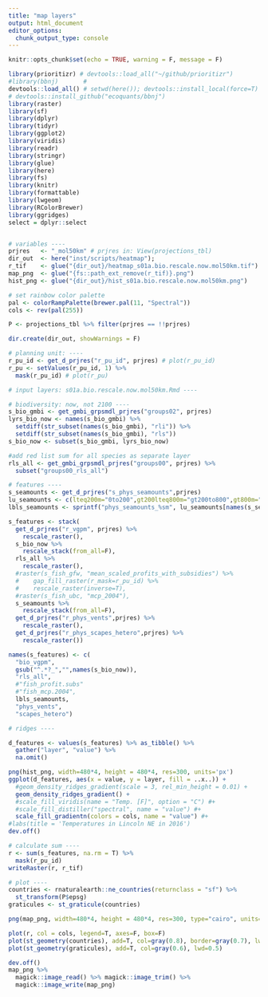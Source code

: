 ```yaml
---
title: "map layers"
output: html_document
editor_options: 
  chunk_output_type: console
---
```


```r
knitr::opts_chunk$set(echo = TRUE, warning = F, message = F)
```

```r
library(prioritizr) # devtools::load_all("~/github/prioritizr")
#library(bbnj)       # 
devtools::load_all() # setwd(here()); devtools::install_local(force=T) 
# devtools::install_github("ecoquants/bbnj")
library(raster)
library(sf)
library(dplyr)
library(tidyr)
library(ggplot2)
library(viridis)
library(readr)
library(stringr)
library(glue)
library(here)
library(fs)
library(knitr)
library(formattable)
library(lwgeom)
library(RColorBrewer)
library(ggridges)
select = dplyr::select


# variables ----
prjres   <- "_mol50km" # prjres in: View(projections_tbl)
dir_out  <- here("inst/scripts/heatmap"); 
r_tif    <- glue("{dir_out}/heatmap_s01a.bio.rescale.now.mol50km.tif")
map_png  <- glue("{fs::path_ext_remove(r_tif)}.png")
hist_png <- glue("{dir_out}/hist_s01a.bio.rescale.now.mol50km.png")

# set rainbow color palette
pal <- colorRampPalette(brewer.pal(11, "Spectral"))
cols <- rev(pal(255))

P <- projections_tbl %>% filter(prjres == !!prjres)

dir.create(dir_out, showWarnings = F)

# planning unit: ----
r_pu_id <- get_d_prjres("r_pu_id", prjres) # plot(r_pu_id)
r_pu <- setValues(r_pu_id, 1) %>% 
  mask(r_pu_id) # plot(r_pu)

# input layers: s01a.bio.rescale.now.mol50km.Rmd ----

# biodiversity: now, not 2100 ----
s_bio_gmbi <- get_gmbi_grpsmdl_prjres("groups02", prjres)
lyrs_bio_now <- names(s_bio_gmbi) %>% 
  setdiff(str_subset(names(s_bio_gmbi), "rli")) %>% 
  setdiff(str_subset(names(s_bio_gmbi), "rls"))
s_bio_now <- subset(s_bio_gmbi, lyrs_bio_now)

#add red list sum for all species as separate layer
rls_all <- get_gmbi_grpsmdl_prjres("groups00", prjres) %>% 
  subset("groups00_rls_all")

# features ----
s_seamounts <- get_d_prjres("s_phys_seamounts",prjres)
lu_seamounts <- c(lteq200m="0to200",gt200lteq800m="gt200to800",gt800m="gt800")
lbls_seamounts <- sprintf("phys_seamounts_%sm", lu_seamounts[names(s_seamounts)])

s_features <- stack(
  get_d_prjres("r_vgpm", prjres) %>% 
    rescale_raster(),
  s_bio_now %>% 
    rescale_stack(from_all=F),
  rls_all %>% 
    rescale_raster(),
  #raster(s_fish_gfw, "mean_scaled_profits_with_subsidies") %>%
  #    gap_fill_raster(r_mask=r_pu_id) %>%
  #    rescale_raster(inverse=T),
  #raster(s_fish_ubc, "mcp_2004"),
  s_seamounts %>% 
    rescale_stack(from_all=F),
  get_d_prjres("r_phys_vents",prjres) %>% 
    rescale_raster(),
  get_d_prjres("r_phys_scapes_hetero",prjres) %>% 
    rescale_raster())

names(s_features) <- c(
  "bio_vgpm",
  gsub("^.*?_","",names(s_bio_now)),
  "rls_all",
  #"fish_profit.subs"
  #"fish_mcp.2004",
  lbls_seamounts,
  "phys_vents",
  "scapes_hetero")

# ridges ----

d_features <- values(s_features) %>% as_tibble() %>% 
  gather("layer", "value") %>% 
  na.omit()

png(hist_png, width=480*4, height = 480*4, res=300, units='px')
ggplot(d_features, aes(x = value, y = layer, fill = ..x..)) +
  #geom_density_ridges_gradient(scale = 3, rel_min_height = 0.01) +
  geom_density_ridges_gradient() +
  #scale_fill_viridis(name = "Temp. [F]", option = "C") #+
  #scale_fill_distiller("spectral", name = "value") #+
  scale_fill_gradientn(colors = cols, name = "value") #+
#labs(title = 'Temperatures in Lincoln NE in 2016')
dev.off()

# calculate sum ----
r <- sum(s_features, na.rm = T) %>% 
  mask(r_pu_id)
writeRaster(r, r_tif)

# plot ----
countries <- rnaturalearth::ne_countries(returnclass = "sf") %>%
  st_transform(P$epsg)
graticules <- st_graticule(countries)

png(map_png, width=480*4, height = 480*4, res=300, type="cairo", units='px')

plot(r, col = cols, legend=T, axes=F, box=F)
plot(st_geometry(countries), add=T, col=gray(0.8), border=gray(0.7), lwd=0.5)
plot(st_geometry(graticules), add=T, col=gray(0.6), lwd=0.5)

dev.off()
map_png %>%
  magick::image_read() %>% magick::image_trim() %>%
  magick::image_write(map_png)
```


